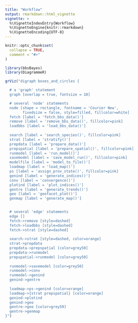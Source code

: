 ```yaml
---
title: "Workflow"
output: rmarkdown::html_vignette
vignette: >
  %\VignetteIndexEntry{Workflow}
  %\VignetteEngine{knitr::rmarkdown}
  %\VignetteEncoding{UTF-8}
---
```


```r
knitr::opts_chunk$set(
  collapse = TRUE,
  comment = "#>"
)
```

```r
library(bbsBayes)
library(DiagrammeR)
```

```r
grViz("digraph boxes_and_circles {

  # a 'graph' statement
  graph [overlap = true, fontsize = 10]

  # several 'node' statements
  node [shape = rectangle, fontname = 'Courier New', 
        fixedsize = false, style=filled, fillcolor=white]
  fetch [label = 'fetch_bbs_data()']
  remove [label = 'remove_bbs_data()', fillcolor=pink]
  loadbbs [label = 'load_bbs_data()']
  
  search [label = 'search_species()', fillcolor=pink]
  strat [label = 'stratify()']
  prepdata [label = 'prepare_data()']
  prepspatial [label = 'prepare_spatial()', fillcolor=pink]
  runmodel [label = 'run_model()']
  savemodel [label = 'save_model_run()', fillcolor=pink]
  modelfile [label = 'model_to_file()']
  loadmap [label = 'load_map()']
  ps [label = 'assign_prov_state()', fillcolor=pink]
  genind [label = 'generate_indices()']
  conv [label = 'convergence()']
  plotind [label = 'plot_indices()']
  gentre [label = 'generate_trends()']
  geo [label = 'geofacet_plot()']
  genmap [label = 'generate_map()']
  

  # several 'edge' statements
  edge []
  fetch->remove [style=dashed]
  fetch->loadbbs [style=dashed]
  fetch->strat [style=dashed]
  
  search->strat [style=dashed, color=orange]
  strat->prepdata
  prepdata->prepspatial [color=grey50]
  prepdata->runmodel
  prepspatial->runmodel [color=grey50]
  
  runmodel->savemodel [color=grey50]
  runmodel->conv
  runmodel->genind
  genind->gentre
  
  loadmap->ps->genind [color=orange]
  loadmap->{strat prepspatial} [color=orange]
  genind->plotind
  genind->geo
  gentre->geo [color=grey50]
  gentre->genmap
}")
```


